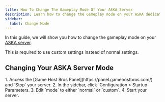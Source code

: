 ```yaml
---
title: How To Change The Gameplay Mode Of Your ASKA Server
description: Learn how to change the Gameplay mode on your ASKA dedicated server.
sidebar:
  label: Change Mode
---
```


In this guide, we will show you how to change the gameplay mode on your [ASKA server](https://www.gamehostbros.com/aska-server-hosting/). 

This is required to use custom settings instead of normal settings.

## Changing Your ASKA Server Mode

<Steps>
1. Access the [Game Host Bros Panel](https://panel.gamehostbros.com/) and `Stop` your server.
2. In the sidebar, click `Configuration > Startup Parameters.
3. Edit `mode` to either `normal` or `custom`.
4. Start your server.
</Steps>